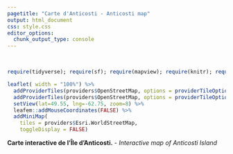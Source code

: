 ```yaml
---
pagetitle: "Carte d'Anticosti - Anticosti map"
output: html_document
css: style.css
editor_options:
  chunk_output_type: console
---
```


\

```r


require(tidyverse); require(sf); require(mapview); require(knitr); require(leaflet)

leaflet( width = "100%") %>% 
  addProviderTiles(providers$OpenStreetMap, options = providerTileOptions(minZoom=4, maxZoom=15)) %>% 
  addProviderTiles(providers$OpenStreetMap, options = providerTileOptions(minZoom=4, maxZoom=15)) %>% 
  setView(lat=49.55, lng=-62.75, zoom=8) %>% 
  leafem::addMouseCoordinates(FALSE) %>% 
  addMiniMap(
    tiles = providers$Esri.WorldStreetMap,
    toggleDisplay = FALSE)


```

<p style="font-size:14px" >**Carte interactive de l'Île d'Anticosti.** - *Interactive map of Anticosti Island*</p>
